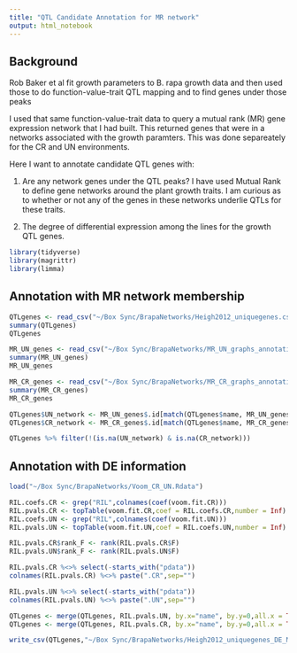 ```yaml
---
title: "QTL Candidate Annotation for MR network"
output: html_notebook
---
```


## Background

Rob Baker et al fit growth parameters to B. rapa growth data and then used those to do function-value-trait QTL mapping and to find genes under those peaks

I used that same function-value-trait data to query a mutual rank (MR) gene expression network that I had built.  This returned genes that were in a networks associated with the growth paramters.  This was done separeately for the CR and UN environments.

Here I want to annotate candidate QTL genes with:

1. Are any network genes under the QTL peaks?  I have used Mutual Rank to define gene networks around the plant growth traits.  I am curious as to whether or not any of the genes in these networks underlie QTLs for these traits.

2. The degree of differential expression among the lines for the growth QTL genes.

```r
library(tidyverse)
library(magrittr)
library(limma)
```

## Annotation with MR network membership

```r
QTLgenes <- read_csv("~/Box Sync/BrapaNetworks/Heigh2012_uniquegenes.csv")[,-1]
summary(QTLgenes)
QTLgenes
```

```r
MR_UN_genes <- read_csv("~/Box Sync/BrapaNetworks/MR_UN_graphs_annotation.csv")
summary(MR_UN_genes)
MR_UN_genes
```

```r
MR_CR_genes <- read_csv("~/Box Sync/BrapaNetworks/MR_CR_graphs_annotation.csv")
summary(MR_CR_genes)
MR_CR_genes
```

```r
QTLgenes$UN_network <- MR_UN_genes$.id[match(QTLgenes$name, MR_UN_genes$name)]
QTLgenes$CR_network <- MR_CR_genes$.id[match(QTLgenes$name, MR_CR_genes$name)]
```

```r
QTLgenes %>% filter(!(is.na(UN_network) & is.na(CR_network)))
```

## Annotation with DE information

```r
load("~/Box Sync/BrapaNetworks/Voom_CR_UN.Rdata")
```

```r
RIL.coefs.CR <- grep("RIL",colnames(coef(voom.fit.CR)))
RIL.pvals.CR <- topTable(voom.fit.CR,coef = RIL.coefs.CR,number = Inf)
RIL.coefs.UN <- grep("RIL",colnames(coef(voom.fit.UN)))
RIL.pvals.UN <- topTable(voom.fit.UN,coef = RIL.coefs.UN,number = Inf)
```

```r
RIL.pvals.CR$rank_F <- rank(RIL.pvals.CR$F)
RIL.pvals.UN$rank_F <- rank(RIL.pvals.UN$F)

RIL.pvals.CR %<>% select(-starts_with("pdata")) 
colnames(RIL.pvals.CR) %<>% paste(".CR",sep="")

RIL.pvals.UN %<>% select(-starts_with("pdata"))
colnames(RIL.pvals.UN) %<>% paste(".UN",sep="")
```

```r
QTLgenes <- merge(QTLgenes, RIL.pvals.UN, by.x="name", by.y=0,all.x = TRUE, all.y = FALSE)
QTLgenes <- merge(QTLgenes, RIL.pvals.CR, by.x="name", by.y=0,all.x = TRUE, all.y = FALSE)
```

```r
write_csv(QTLgenes,"~/Box Sync/BrapaNetworks/Heigh2012_uniquegenes_DE_MR.csv")
```
